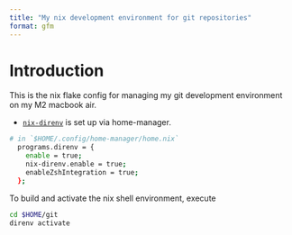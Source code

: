 ```yaml
---
title: "My nix development environment for git repositories"
format: gfm
---
```


# Introduction

This is the nix flake config for managing my git development 
environment on my M2 macbook air.

- [`nix-direnv`](https://github.com/nix-community/nix-direnv)
  is set up via home-manager.

```sh
# in `$HOME/.config/home-manager/home.nix`
  programs.direnv = {
    enable = true;
    nix-direnv.enable = true;
    enableZshIntegration = true;
  };
```

To build and activate the nix shell environment, execute

```sh
cd $HOME/git
direnv activate
```

